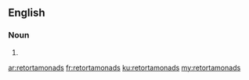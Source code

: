 ==English==

===Noun===
{{head|en|plural}}

# {{plural of|retortamonad|lang=en|nocat=1}}

[[ar:retortamonads]]
[[fr:retortamonads]]
[[ku:retortamonads]]
[[my:retortamonads]]